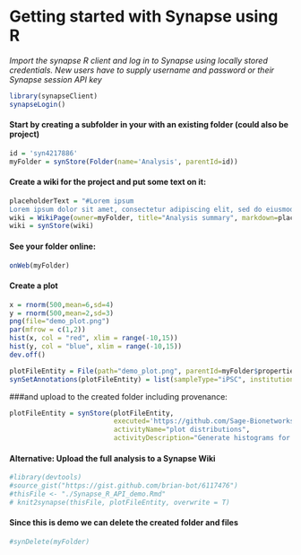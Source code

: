 # Getting started with Synapse using R

*Import the synapse R client and log in to Synapse using locally stored credentials. New users have to supply username and password or their Synapse session API key*
```r
library(synapseClient)
synapseLogin()
```


#### Start by creating a subfolder in your with an existing folder (could also be project)
```r
id = 'syn4217886'   
myFolder = synStore(Folder(name='Analysis', parentId=id))
```


#### Create a wiki for the project and put some text on it:
```r
placeholderText = "#Lorem ipsum 
Lorem ipsum dolor sit amet, consectetur adipiscing elit, sed do eiusmod tempor incididunt ut labore et dolore magna aliqua. Ut enim ad minim veniam, quis nostrud exercitation ullamco laboris nisi ut aliquip ex ea commodo consequat. Duis aute irure dolor in reprehenderit in voluptate velit esse cillum dolore eu fugiat nulla pariatur. Excepteur sint occaecat cupidatat non proident, sunt in culpa qui officia deserunt mollit anim id est laborum."
wiki = WikiPage(owner=myFolder, title="Analysis summary", markdown=placeholderText)
wiki = synStore(wiki)
```

#### See your folder online:
```r
onWeb(myFolder)
```

#### Create a plot
```r
x = rnorm(500,mean=6,sd=4)
y = rnorm(500,mean=2,sd=3)
png(file="demo_plot.png")
par(mfrow = c(1,2))
hist(x, col = "red", xlim = range(-10,15))
hist(y, col = "blue", xlim = range(-10,15))
dev.off()

plotFileEntity = File(path="demo_plot.png", parentId=myFolder$properties$id)
synSetAnnotations(plotFileEntity) = list(sampleType="iPSC", institution="FredHutch", protocol="A43.6")
```

###and upload to the created folder including provenance:
```r
plotFileEntity = synStore(plotFileEntity, 
                          executed='https://github.com/Sage-Bionetworks/PsychENCODE/exampleSynapseUpload/Synapse_R_API_demo.Rmd', 
                          activityName="plot distributions", 
                          activityDescription="Generate histograms for demo",forceVersion=F)
```

#### Alternative: Upload the full analysis to a Synapse Wiki
```r
#library(devtools)
#source_gist("https://gist.github.com/brian-bot/6117476")
#thisFile <- "./Synapse_R_API_demo.Rmd"
# knit2synapse(thisFile, plotFileEntity, overwrite = T)
```

#### Since this is demo we can delete the created folder and files
```r
#synDelete(myFolder)
```



